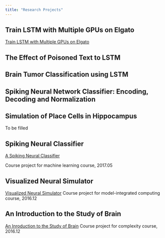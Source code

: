 ```yaml
---
title: "Research Projects"
---
```


## Train LSTM with Multiple GPUs on Elgato
[Train LSTM with Multiple GPUs on Elgato](Projects/ECE677_ProjectReport_ZhengzhongLiang.pdf)<!-- .element height="50%" width="50%" -->

## The Effect of Poisoned Text to LSTM

## Brain Tumor Classification using LSTM

## Spiking Neural Network Classifier: Encoding, Decoding and Normalization

## Simulation of Place Cells in Hippocampus
To be filled

## Spiking Neural Classifier
[A Spiking Neural Classifier](/home/zhengzhong/Dropbox/ECE523/523_Project/finalProject.pdf)<!-- .element height="50%" width="50%" -->

Course project for machine learning course, 2017.05

## Visualized Neural Simulator
[Visualized Neural Simulator](/home/zhengzhong/Dropbox/ECE505/A Visualized Neural Simulator through WebGME.pdf)<!-- .element height="50%" width="50%" -->
Course project for model-integrated computing course, 2016.12

## An Introduction to the Study of Brain
[An Inroduction to the Study of Brain](/home/zhengzhong/Dropbox/ECE521/dissertation.pdf)<!-- .element height="50%" width="50%" -->
Course project for complexity course, 2016.12

